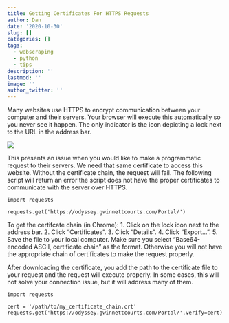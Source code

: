 ```yaml
---
title: Getting Certificates For HTTPS Requests
author: Dan
date: '2020-10-30'
slug: []
categories: []
tags:
  - webscraping
  - python
  - tips
description: ''
lastmod: ''
image: ''
author_twitter: ''
---
```


Many websites use HTTPS to encrypt communication between your computer and their servers. Your browser will execute this automatically so you never see it happen. The only indicator is the icon depicting a lock next to the URL in the address bar.

![](/2020-10-30-getting-certificates-for-https-requests/index_files/Screenshot from 2020-10-30 15-36-47.png)

This presents an issue when you would like to make a programmatic request to their servers. We need that same certificate to access this website. Without the certificate chain, the request will fail. The following script will return an error the script does not have the proper certificates to communicate with the server over HTTPS.
```
import requests

requests.get('https://odyssey.gwinnettcourts.com/Portal/')
```

To get the certifcate chain (in Chrome):
1. Click on the lock icon next to the address bar.
2. Click "Certificates".
3. Click "Details".
4. Click "Export...".
5. Save the file to your local computer. Make sure you select "Base64-encoded ASCII, certificate chain" as the format. Otherwise you will not have the appropriate chain of certificates to make the request properly.

After downloading the certificate, you add the path to the certificate file to your request and the request will execute properly. In some cases, this will not solve your connection issue, but it will address many of them.

```
import requests

cert = '/path/to/my_certificate_chain.crt'
requests.get('https://odyssey.gwinnettcourts.com/Portal/',verify=cert)
```